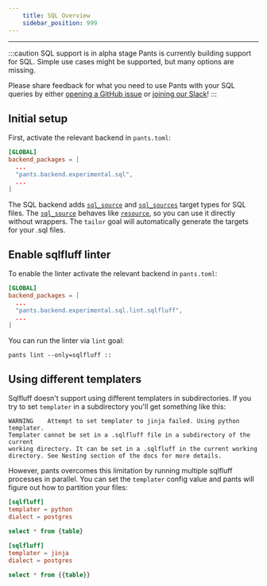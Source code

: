 ```yaml
---
    title: SQL Overview
    sidebar_position: 999
---
```


---

:::caution SQL support is in alpha stage
Pants is currently building support for SQL. Simple use cases might be
supported, but many options are missing.

Please share feedback for what you need to use Pants with your SQL queries by
either [opening a GitHub
issue](https://github.com/pantsbuild/pants/issues/new/choose) or [joining our
Slack](/community/getting-help)!
:::

## Initial setup

First, activate the relevant backend in `pants.toml`:

```toml title="pants.toml"
[GLOBAL]
backend_packages = [
  ...
  "pants.backend.experimental.sql",
  ...
]
```

The SQL backend adds [`sql_source`](../../reference/targets/sql_source.mdx) and
[`sql_sources`](../../reference/targets/sql_sources.mdx) target types for SQL
files. The [`sql_source`](../../reference/targets/sql_source.mdx) behaves like
[`resource`](../../reference/targets/resource.mdx), so you can use it directly
without wrappers. The `tailor` goal will automatically generate the targets for
your .sql files.

## Enable sqlfluff linter

To enable the linter activate the relevant backend in `pants.toml`:

```toml title="pants.toml"
[GLOBAL]
backend_packages = [
  ...
  "pants.backend.experimental.sql.lint.sqlfluff",
  ...
]
```

You can run the linter via `lint` goal:
```
pants lint --only=sqlfluff ::
```

## Using different templaters

Sqlfluff doesn't support using different templaters in subdirectories. If you
try to set `templater` in a subdirectory you'll get something like this:

```
WARNING    Attempt to set templater to jinja failed. Using python templater.
Templater cannot be set in a .sqlfluff file in a subdirectory of the current
working directory. It can be set in a .sqlfluff in the current working
directory. See Nesting section of the docs for more details.
```

However, pants overcomes this limitation by running multiple sqlfluff processes
in parallel. You can set the `templater` config value and pants will figure out
how to partition your files:

```toml tab={"label":"a/.sqlfluff"}
[sqlfluff]
templater = python
dialect = postgres
```

```sql tab={"label":"a/query.sql"}
select * from {table}
```

```toml tab={"label":"b/.sqlfluff"}
[sqlfluff]
templater = jinja
dialect = postgres
```

```sql tab={"label":"b/query.sql"}
select * from {{table}}
```
